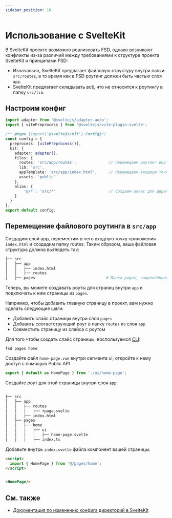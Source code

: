 ```yaml
---
sidebar_position: 10
---
```

# Использование с SvelteKit

В SvelteKit проекте возможно реализовать FSD, однако возникают конфликты из-за различий между требованиями к структуре проекта SvelteKit и принципами FSD:

- Изначально, SvelteKit предлагает файловую структуру внутри папки `src/routes`, в то время как в FSD роутинг должен быть частью слоя `app`.
- SvelteKit предлагает складывать всё, что не относится к роутингу в папку `src/lib`.


## Настроим конфиг

```ts title="svelte.config.ts"
import adapter from '@sveltejs/adapter-auto';
import { vitePreprocess } from '@sveltejs/vite-plugin-svelte';

/** @type {import('@sveltejs/kit').Config}*/
const config = {
  preprocess: [vitePreprocess()],
  kit: {
    adapter: adapter(),
    files: {
      routes: 'src/app/routes',              // перемещаем роутинг внутрь app слоя
      lib: 'src',
      appTemplate: 'src/app/index.html',     // Перемещаем входную точку приложения внутрь слоя app
      assets: 'public'
    },
    alias: {
        '@/*': 'src/*'                       // Создаём алиас для директории src
    }
  }
};
export default config;
```

## Перемещение файлового роутинга в `src/app`

Создадим слой app, переместим в него входную точку приложения `index.html` и создадим папку routes.
Таким образом, ваша файловая структура должна выглядеть так:

```sh
├── src
│   ├── app
│   │   ├── index.html
│   │   ├── routes
│   ├── pages                               # Папка pages, закреплённая за FSD
```

Теперь, вы можете создавать роуты для страниц внутри `app` и подключать к ним страницы из `pages`.

Например, чтобы добавить главную страницу в проект, вам нужно сделать следующие шаги:
- Добавить слайс страницы внутри слоя `pages`
- Добавить соответствующий роут в папку `routes` из слоя `app`
- Совместить страницу из слайса с роутом

Для того чтобы создать слайс страницы, воспользуемся [CLI](https://github.com/feature-sliced/cli):

```shell
fsd pages home
```

Создайте файл `home-page.vue` внутри сегмента ui, откройте к нему доступ с помощью Public API

```ts title="src/pages/home/index.ts"
export { default as HomePage } from './ui/home-page';
```

Создайте роут для этой страницы внутри слоя `app`:

```sh

├── src
│   ├── app
│   │   ├── routes
│   │   │   ├── +page.svelte
│   │   ├── index.html
│   ├── pages
│   │   ├── home
│   │   │   ├── ui
│   │   │   │   ├── home-page.svelte
│   │   │   ├── index.ts
```

Добавьте внутрь `index.svelte` файла компонент вашей страницы:

```html title="src/app/routes/+page.svelte"
<script>
  import { HomePage } from '@/pages/home';
</script>


<HomePage/>
```

## См. также

- [Документация по изменению конфига директорий в SvelteKit](https://kit.svelte.dev/docs/configuration#files)
